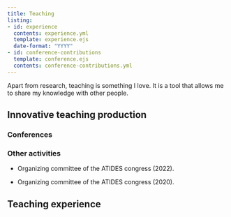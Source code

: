 ```yaml
---
title: Teaching
listing:
- id: experience
  contents: experience.yml
  template: experience.ejs
  date-format: "YYYY"
- id: conference-contributions
  template: conference.ejs
  contents: conference-contributions.yml
---
```


Apart from research, teaching is something I love.
It is a tool that allows me to share my knowledge with other people.

## Innovative teaching production

### Conferences

::: {#conference-contributions}
:::

### Other activities

* Organizing committee of the ATIDES congress (2022).

* Organizing committee of the ATIDES congress (2020).

## Teaching experience

::: {#experience}
:::
